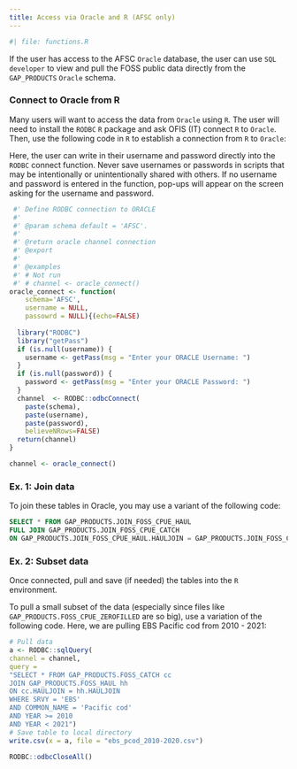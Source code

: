 ```yaml
---
title: Access via Oracle and R (AFSC only)
---
```


```r
#| file: functions.R
```

If the user has access to the AFSC `Oracle` database, the user can use `SQL developer` to view and pull the FOSS public data directly from the `GAP_PRODUCTS` `Oracle` schema. 

### Connect to Oracle from R

Many users will want to access the data from `Oracle` using `R`. The user will need to install the `RODBC` `R` package and ask OFIS (IT) connect `R` to `Oracle`. Then, use the following code in `R` to establish a connection from `R` to `Oracle`: 

Here, the user can write in their username and password directly into the `RODBC` connect function. Never save usernames or passwords in scripts that may be intentionally or unintentionally shared with others. If no username and password is entered in the function, pop-ups will appear on the screen asking for the username and password. 

```r
 #' Define RODBC connection to ORACLE
 #'
 #' @param schema default = 'AFSC'. 
 #'
 #' @return oracle channel connection
 #' @export
 #'
 #' @examples
 #' # Not run
 #' # channel <- oracle_connect()
oracle_connect <- function(
    schema='AFSC', 
    username = NULL, 
    passowrd = NULL){(echo=FALSE)
  
  library("RODBC")
  library("getPass")
  if (is.null(username)) {
    username <- getPass(msg = "Enter your ORACLE Username: ")
  }
  if (is.null(password)) {
    password <- getPass(msg = "Enter your ORACLE Password: ")
  }
  channel  <- RODBC::odbcConnect(
    paste(schema),
    paste(username),
    paste(password), 
    believeNRows=FALSE)
  return(channel)
}

channel <- oracle_connect()
```

### Ex. 1: Join data

To join these tables in Oracle, you may use a variant of the following code: 

```sql
SELECT * FROM GAP_PRODUCTS.JOIN_FOSS_CPUE_HAUL
FULL JOIN GAP_PRODUCTS.JOIN_FOSS_CPUE_CATCH
ON GAP_PRODUCTS.JOIN_FOSS_CPUE_HAUL.HAULJOIN = GAP_PRODUCTS.JOIN_FOSS_CPUE_CATCH.HAULJOIN;
```

### Ex. 2: Subset data

Once connected, pull and save (if needed) the tables into the `R` environment. 

To pull a small subset of the data (especially since files like `GAP_PRODUCTS.FOSS_CPUE_ZEROFILLED` are so big), use a variation of the following code. Here, we are pulling EBS Pacific cod from 2010 - 2021: 

```r
# Pull data
a <- RODBC::sqlQuery(
channel = channel, 
query = 
"SELECT * FROM GAP_PRODUCTS.FOSS_CATCH cc
JOIN GAP_PRODUCTS.FOSS_HAUL hh
ON cc.HAULJOIN = hh.HAULJOIN
WHERE SRVY = 'EBS' 
AND COMMON_NAME = 'Pacific cod' 
AND YEAR >= 2010 
AND YEAR < 2021")
# Save table to local directory
write.csv(x = a, file = "ebs_pcod_2010-2020.csv")
```

```r
RODBC::odbcCloseAll()
```

